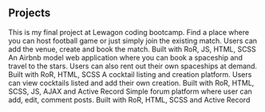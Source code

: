 ## Projects

<ProjectCard title="Football Bay" link="http://www.football-bay.com" bg="linear-gradient(to right, #D4145A 0%, #FBB03B 100%)">
This is my final project at Lewagon coding bootcamp. Find a place where you can host football game or just simply join the existing match. Users can add the venue, create and book the match. Built with RoR, JS, HTML, SCSS 
</ProjectCard>

<ProjectCard title="Air’n’space" link="https://airnspace.herokuapp.com" bg="linear-gradient(to right, #D4145A 0%, #FBB03B 100%)">
An Airbnb model web application where you can book a spaceship and travel to the stars. Users can also rent out their own spaceships at demand. Built with RoR, HTML, SCSS
</ProjectCard>

<ProjectCard title="Mister Cocktail" link="https://mr-cocktail-390.herokuapp.com" bg="linear-gradient(to right, #D4145A 0%, #FBB03B 100%)">
A cocktail listing and creation platform. Users can view cocktails listed and add their own creation. Built with RoR, HTML, SCSS, JS, AJAX and Active Record 
</ProjectCard>

<ProjectCard title="Blogggs" link="https://blogggs.herokuapp.com" bg="linear-gradient(to right, #D4145A 0%, #FBB03B 100%)">
Simple forum platform where user can add, edit, comment posts. Built with RoR, HTML, SCSS and Active Record 
</ProjectCard>